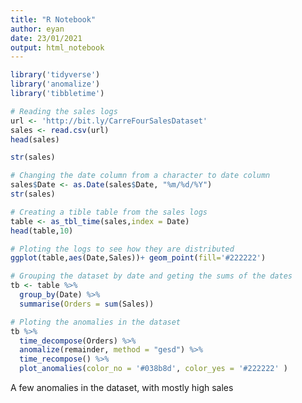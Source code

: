 ```yaml
---
title: "R Notebook"
author: eyan
date: 23/01/2021
output: html_notebook
---
```

```r
library('tidyverse')
library('anomalize')
library('tibbletime')
```

```r
# Reading the sales logs
url <- 'http://bit.ly/CarreFourSalesDataset'
sales <- read.csv(url)
head(sales)
```
```r
str(sales)
```
```r
# Changing the date column from a character to date column
sales$Date <- as.Date(sales$Date, "%m/%d/%Y")
str(sales)
```
```r
# Creating a tible table from the sales logs
table <- as_tbl_time(sales,index = Date)
head(table,10)
```
```r
# Ploting the logs to see how they are distributed
ggplot(table,aes(Date,Sales))+ geom_point(fill='#222222')
```
```r
# Grouping the dataset by date and geting the sums of the dates
tb <- table %>%  
  group_by(Date) %>%
  summarise(Orders = sum(Sales))
```

```r
# Ploting the anomalies in the dataset
tb %>%
  time_decompose(Orders) %>%
  anomalize(remainder, method = "gesd") %>%
  time_recompose() %>%
  plot_anomalies(color_no = '#038b8d', color_yes = '#222222' )
```
A few anomalies in the dataset, with mostly high sales